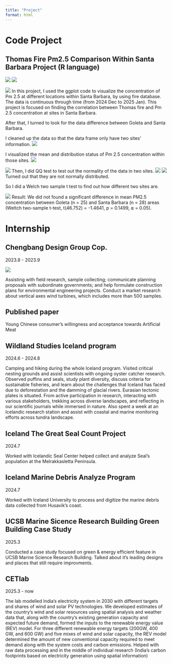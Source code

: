 ```yaml
---
title: "Project"
format: html
---
```


# Code Project

## Thomas Fire Pm2.5 Comparison Within Santa Barbara Project (R language)
![](photos/code1.png)
![](photos/code2.png)


![](photos/code3.png)
In this project, I used the ggplot code to visualize the concentration of Pm 2.5 at different locations within Santa Barbara, by using fire database. The data is continuous through time (from 2024 Dec to 2025 Jan). This project is focused on finding the correlation between Thomas fire and Pm 2.5 concentration at sites in Santa Barbara. 

After that, I turned to look for the data difference between Goleta and Santa Barbara.

I cleaned up the data so that the data frame only have two sites' information.
![](photos/code4.png)

I visualized the mean and distribution status of Pm 2.5 concentration within those sites.
![](photos/code5.png)

![](photos/code6.png)
Then, I did QQ test to test out the normality of the data in two sites.
![](photos/code7.png)
![](photos/code8.png)
Turned out that they are not normally distributed.

So I did a Welch two sample t test to find out how different two sites are.

![](photos/code9.png)
Result: We did not found a significant difference in mean PM2.5 concentration between Goleta (n
= 25) and Santa Barbara (n = 28) areas (Weltch two-sample t-test, t(46.752) = -1.4641, p =
0.1499, ⍺ = 0.05).



# Internship

## Chengbang Design Group Cop.

2023.8 - 2023.9

![](photos/cb.png)

Assisting with field research, sample collecting; communicate planning proposals with subordinate governments; and help formulate construction plans for environmental engineering projects. Conduct a market research about vertical axes wind turbines, which includes more than 500 samples.

## Published paper

Young Chinese consumer’s willingness and acceptance towards Artificial Meat

## Wildland Studies Iceland program

2024.6 - 2024.8

Camping and hiking during the whole Iceland program. Visited critical nesting grounds and assist scientists with ongoing oyster catcher research. Observed puffins and seals, study plant diversity, discuss criteria for sustainable fisheries, and learn about the challenges that Iceland has faced due to deforestation and the damming of glacial rivers. Eurasian tectonic plates is situated. From active participation in research, interacting with various stakeholders, trekking across diverse landscapes, and reflecting in our scientific journals while immersed in nature. Also spent a week at an Icelandic research station and assist with coastal and marine monitoring efforts across tundra landscape.

## Iceland The Great Seal Count Project

2024.7

Worked with Icelandic Seal Center helped collect and analyze Seal's population at the Melrakkasletta Peninsula.

## Iceland Marine Debris Analyze Program

2024.7

Worked with Iceland University to process and digitize the marine debris data collected from Husavik's coast.

## UCSB Marine Sicence Research Building Green Building Case Study

2025.3

Conducted a case study focused on green & energy efficient feature in UCSB Marine Science Research Building. Talked about it's leading designs and places that still require improvments.


## CETlab

2025.3 - now

The lab modelled India's electricity system in 2030 with different targets and shares of wind and solar PV technologies. We developed estimates of the country's wind and solar resources using spatial analysis and weather data that, along with the country's existing generation capacity and expected future demand, formed the inputs to the renewable energy value (REV) model. For three different renewable energy targets (200GW, 400 GW, and 600 GW) and five mixes of wind and solar capacity, the REV model determined the amount of new conventional capacity required to meet demand along with the system costs and carbon emissions. Helped with raw data processing and in the middle of individual research (India's carbon footprints based on electricity generation using spatial information)
